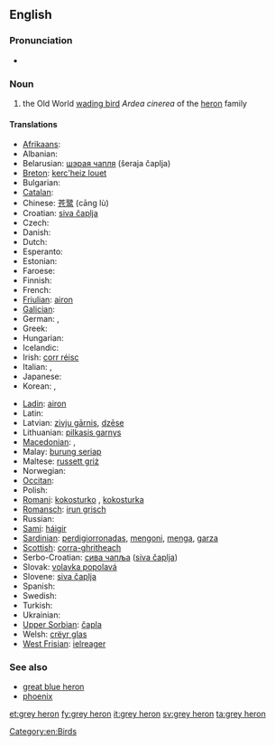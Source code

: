 ==English==
{{wikipedia}}

===Pronunciation===
* {{IPA|/ɡɻeɪ ˈhiɻɔn/}}

===Noun===
{{en-noun|head=[[grey]] [[heron]]}}

# the Old World [[wading bird]] ''Ardea cinerea'' of the [[heron]] family

====Translations====
{{trans-top|the Old World wading bird ''Ardea cinerea'' of the heron family}}
* [[Afrikaans]]: {{t|af|bloureier}}
* Albanian: {{t|sq|çapka e përhime}}
* Belarusian: [[шэрая чапля]] (šeraja čaplja) {{f}}
* [[Breton]]: [[kerc'heiz louet]]
* Bulgarian: {{t|bg|сива чапла|tr=siva čapla|f}}
* [[Catalan]]: {{t|ca|bernat pescaire|m}}
* Chinese: [[苍鹭]] (cāng lù)
* Croatian: [[siva čaplja]]
* Czech: {{t|cs|volavka popelavá}}
* Danish: {{t|da|fiskehejre}}
* Dutch: {{t+|nl|blauwe reiger|m}}
* Esperanto: {{t|eo|griza ardeo}}
* Estonian: {{t|et|hallhaigur}}
* Faroese: {{t|fo|hegri}}
* Finnish: {{t+|fi|harmaahaikara}}
* French: {{t|fr|héron cendré|m}}
* [[Friulian]]: [[airon]]
* [[Galician]]: {{t|gl|garza real|f}}
* German: {{t+|de|Graureiher|m}}, {{t+|de|Fischreiher|m}}
* Greek: {{t-|el|σταχτοτσικνιάς|m|tr=stachtotsikniás}}
* Hungarian: {{t-|hu|szürke gém}}
* Icelandic: {{t+|is|gráhegri}}
* Irish: [[corr réisc]]
* Italian: {{t|it|airone cenerino|m}}, {{t|it|ardea cinerea|f}}
* Japanese: {{t|ja|アオサギ|tr=aosagi}}
* Korean: {{t|ko|왜가리|tr=waegari}}, {{t|ko|푸른해오라기|tr=pureun-haeOragi}}
{{trans-mid}}
* [[Ladin]]: [[airon]]
* Latin: {{t|la|ardea cinerea|f}}
* Latvian: [[zivju gārnis]], [[dzēse]]
* Lithuanian: [[pilkasis garnys]]
* [[Macedonian]]: {{t|mk|гушар|tr=gúšar|m}}, {{t|mk|сива чапjа|tr=síva čapja|f}}
* Malay: [[burung seriap]]
* Maltese: [[russett griż]]
* Norwegian: {{t+|no|gråhegre}}
* [[Occitan]]: {{t|oc|bernat pescaire|m}}
* Polish: {{t|pl|czapla siwa|f}}
* [[Romani]]: [[kokosturko]] {{m}}, [[kokosturka]] {{f}}
* [[Romansch]]: [[irun grisch]]
* Russian: {{t|ru|серая цапля|tr=séraja tsáplja|f}}
* [[Sami]]: [[háigir]]
* [[Sardinian]]: [[perdigiorronadas]], [[mengoni]], [[menga]], [[garza]]
* [[Scottish]]: [[corra-ghritheach]]
* Serbo-Croatian: [[сива чапља]] ([[siva čaplja]]) {{f}}
* Slovak: [[volavka popolavá]] {{f}}
* Slovene: [[siva čaplja]] {{f}}
* Spanish: {{t|es|garza real europea|f}}
* Swedish: {{t+|sv|gråhäger}}
* Turkish: {{t|tr|külrengi balıkçıl}}
* Ukrainian: {{t|uk|сiра чапля|tr=sira čaplja}}
* [[Upper Sorbian]]: [[čapla]]
* Welsh: [[crëyr glas]]
* [[West Frisian]]: [[ielreager]]
{{trans-bottom}}

===See also===
* [[great blue heron]]
* [[phoenix]] <!-- ultimately from Egyptian for this bird -->

[[Category:en:Birds]]

[[et:grey heron]]
[[fy:grey heron]]
[[it:grey heron]]
[[sv:grey heron]]
[[ta:grey heron]]